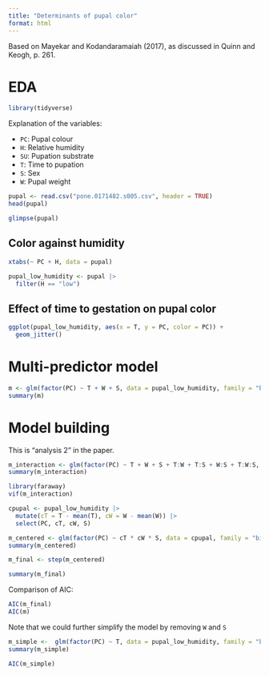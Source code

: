 ```yaml
---
title: "Determinants of pupal color"
format: html
---
```


Based on Mayekar and Kodandaramaiah (2017), as discussed in Quinn and Keogh, p. 261.


# EDA

```r
library(tidyverse)
```


Explanation of the variables:

- `PC`: Pupal colour
- `H`: Relative humidity
- `SU`: Pupation substrate
- `T`: Time to pupation
- `S`: Sex
- `W`: Pupal weight	

```r
pupal <- read.csv("pone.0171482.s005.csv", header = TRUE)
head(pupal)
```

```r
glimpse(pupal)
```

## Color against humidity

```r
xtabs(~ PC + H, data = pupal)
```

```r
pupal_low_humidity <- pupal |>
  filter(H == "low")
```

## Effect of time to gestation on pupal color

```r
ggplot(pupal_low_humidity, aes(x = T, y = PC, color = PC)) +
  geom_jitter()
```





# Multi-predictor model

```r
m <- glm(factor(PC) ~ T + W + S, data = pupal_low_humidity, family = "binomial")
summary(m)
```

# Model building

This is "analysis 2" in the paper.

```r
m_interaction <- glm(factor(PC) ~ T + W + S + T:W + T:S + W:S + T:W:S, data = pupal_low_humidity, family = "binomial")
summary(m_interaction)
```

```r
library(faraway)
vif(m_interaction)
```
```r
cpupal <- pupal_low_humidity |>
  mutate(cT = T - mean(T), cW = W - mean(W)) |>
  select(PC, cT, cW, S)
```

```r
m_centered <- glm(factor(PC) ~ cT * cW * S, data = cpupal, family = "binomial")
summary(m_centered)
```

```r
m_final <- step(m_centered)
```


```r
summary(m_final)
```

Comparison of AIC:
```r
AIC(m_final)
AIC(m)
```

Note that we could further simplify the model by removing `W` and `S`

```r
m_simple <-  glm(factor(PC) ~ T, data = pupal_low_humidity, family = "binomial")
summary(m_simple)
```

```r
AIC(m_simple)
```


